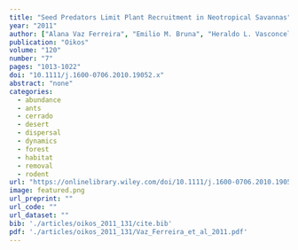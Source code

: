 ```yaml
---
title: "Seed Predators Limit Plant Recruitment in Neotropical Savannas"
year: "2011"
author: ["Alana Vaz Ferreira", "Emilio M. Bruna", "Heraldo L. Vasconcelos"]
publication: "Oikos"
volume: "120"
number: "7"
pages: "1013-1022"
doi: "10.1111/j.1600-0706.2010.19052.x"
abstract: "none"
categories: 
  - abundance
  - ants
  - cerrado
  - desert
  - dispersal
  - dynamics
  - forest
  - habitat
  - removal
  - rodent
url: "https://onlinelibrary.wiley.com/doi/10.1111/j.1600-0706.2010.19052.x"
image: featured.png
url_preprint: ""
url_code: ""
url_dataset: ""
bib: './articles/oikos_2011_131/cite.bib'
pdf: './articles/oikos_2011_131/Vaz_Ferreira_et_al_2011.pdf'
---
```

